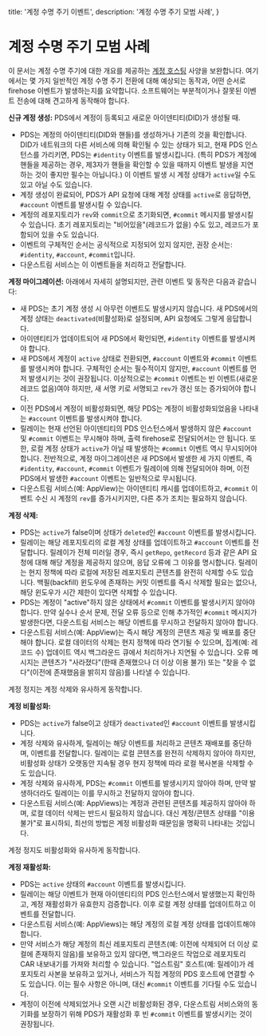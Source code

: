   title: '계정 수명 주기 이벤트',
  description: '계정 수명 주기 모범 사례',
}

# 계정 수명 주기 모범 사례

이 문서는 계정 수명 주기에 대한 개요를 제공하는 [계정 호스팅](/specs/account) 사양을 보완합니다. 여기에서는 몇 가지 일반적인 계정 수명 주기 전환에 대해 예상되는 동작과, 어떤 순서로 firehose 이벤트가 발생하는지를 요약합니다. 소프트웨어는 부분적이거나 잘못된 이벤트 전송에 대해 견고하게 동작해야 합니다.

**신규 계정 생성:** PDS에서 계정이 등록되고 새로운 아이덴티티(DID)가 생성될 때.

- PDS는 계정의 아이덴티티(DID와 핸들)를 생성하거나 기존의 것을 확인합니다. DID가 네트워크의 다른 서비스에 의해 확인될 수 있는 상태가 되고, 현재 PDS 인스턴스를 가리키면, PDS는 `#identity` 이벤트를 발생시킵니다. (특히 PDS가 계정에 핸들을 제공하는 경우, 제3자가 핸들을 확인할 수 있을 때까지 이벤트 발생을 지연하는 것이 좋지만 필수는 아닙니다.) 이 이벤트 발생 시 계정 상태가 `active`일 수도 있고 아닐 수도 있습니다.
- 계정 생성이 완료되어, PDS가 API 요청에 대해 계정 상태를 `active`로 응답하면, `#account` 이벤트를 발생시킬 수 있습니다.
- 계정의 레포지토리가 `rev`와 `commit`으로 초기화되면, `#commit` 메시지를 발생시킬 수 있습니다. 초기 레포지토리는 "비어있을"(레코드가 없을) 수도 있고, 레코드가 포함되어 있을 수도 있습니다.
- 이벤트의 구체적인 순서는 공식적으로 지정되어 있지 않지만, 권장 순서는: `#identity`, `#account`, `#commit`입니다.
- 다운스트림 서비스는 이 이벤트들을 처리하고 전달합니다.

**계정 마이그레이션:** 아래에서 자세히 설명되지만, 관련 이벤트 및 동작은 다음과 같습니다:

- 새 PDS는 초기 계정 생성 시 아무런 이벤트도 발생시키지 않습니다. 새 PDS에서의 계정 상태는 `deactivated`(비활성화)로 설정되며, API 요청에도 그렇게 응답합니다.
- 아이덴티티가 업데이트되어 새 PDS에서 확인되면, `#identity` 이벤트를 발생시켜야 합니다.
- 새 PDS에서 계정이 `active` 상태로 전환되면, `#account` 이벤트와 `#commit` 이벤트를 발생시켜야 합니다. 구체적인 순서는 필수적이지 않지만, `#account` 이벤트를 먼저 발생시키는 것이 권장됩니다. 이상적으로는 `#commit` 이벤트는 빈 이벤트(새로운 레코드 없음)여야 하지만, 새 서명 키로 서명되고 `rev`가 갱신 또는 증가되어야 합니다.
- 이전 PDS에서 계정이 비활성화되면, 해당 PDS는 계정이 비활성화되었음을 나타내는 `#account` 이벤트를 발생시켜야 합니다.
- 릴레이는 현재 선언된 아이덴티티의 PDS 인스턴스에서 발생하지 않은 `#account` 및 `#commit` 이벤트는 무시해야 하며, 출력 firehose로 전달되어서는 안 됩니다. 또한, 로컬 계정 상태가 `active`가 아닐 때 발생하는 `#commit` 이벤트 역시 무시되어야 합니다. 전반적으로, 계정 마이그레이션은 새 PDS에서 발생한 세 가지 이벤트, 즉 `#identity`, `#account`, `#commit` 이벤트가 릴레이에 의해 전달되어야 하며, 이전 PDS에서 발생한 `#account` 이벤트는 일반적으로 무시됩니다.
- 다운스트림 서비스(예: AppView)는 아이덴티티 캐시를 업데이트하고, `#commit` 이벤트 수신 시 계정의 `rev`를 증가시키지만, 다른 추가 조치는 필요하지 않습니다.

**계정 삭제:**

- PDS는 `active`가 false이며 상태가 `deleted`인 `#account` 이벤트를 발생시킵니다.
- 릴레이는 해당 레포지토리의 로컬 계정 상태를 업데이트하고 `#account` 이벤트를 전달합니다. 릴레이가 전체 미러일 경우, 즉시 `getRepo`, `getRecord` 등과 같은 API 요청에 대해 해당 계정을 제공하지 않으며, 응답 오류에 그 이유를 명시합니다. 릴레이는 현지 정책에 따라 로컬에 저장된 레포지토리 콘텐츠를 완전히 삭제할 수도 있습니다. 백필(backfill) 윈도우에 존재하는 커밋 이벤트를 즉시 삭제할 필요는 없으나, 해당 윈도우가 시간 제한이 있다면 삭제할 수 있습니다.
- PDS는 계정이 "active"하지 않은 상태에서 `#commit` 이벤트를 발생시키지 않아야 합니다. 만약 실수나 순서 문제, 전달 오류 등으로 인해 추가적인 `#commit` 메시지가 발생한다면, 다운스트림 서비스는 해당 이벤트를 무시하고 전달하지 않아야 합니다.
- 다운스트림 서비스(예: AppView)는 즉시 해당 계정의 콘텐츠 제공 및 배포를 중단해야 합니다. 로컬 데이터의 삭제는 현지 정책에 따라 연기될 수 있으며, 집계(예: 레코드 수) 업데이트 역시 백그라운드 큐에서 처리하거나 지연될 수 있습니다. 오류 메시지는 콘텐츠가 "사라졌다"(한때 존재했으나 더 이상 이용 불가) 또는 "찾을 수 없다"(이전에 존재했음을 밝히지 않음)를 나타낼 수 있습니다.

계정 정지는 계정 삭제와 유사하게 동작합니다.

**계정 비활성화:**

- PDS는 `active`가 false이고 상태가 `deactivated`인 `#account` 이벤트를 발생시킵니다.
- 계정 삭제와 유사하게, 릴레이는 해당 이벤트를 처리하고 콘텐츠 재배포를 중단하며, 이벤트를 전달합니다. 릴레이는 로컬 콘텐츠를 완전히 삭제하지 않아야 하지만, 비활성화 상태가 오랫동안 지속될 경우 현지 정책에 따라 로컬 복사본을 삭제할 수도 있습니다.
- 계정 삭제와 유사하게, PDS는 `#commit` 이벤트를 발생시키지 않아야 하며, 만약 발생하더라도 릴레이는 이를 무시하고 전달하지 않아야 합니다.
- 다운스트림 서비스(예: AppViews)는 계정과 관련된 콘텐츠를 제공하지 않아야 하며, 로컬 데이터 삭제는 반드시 필요하지 않습니다. 대신 계정/콘텐츠 상태를 "이용 불가"로 표시하되, 최선의 방법은 계정 비활성화 때문임을 명확히 나타내는 것입니다.

계정 정지도 비활성화와 유사하게 동작합니다.

**계정 재활성화:**

- PDS는 `active` 상태의 `#account` 이벤트를 발생시킵니다.
- 릴레이는 해당 이벤트가 현재 아이덴티티의 PDS 인스턴스에서 발생했는지 확인하고, 계정 재활성화가 유효한지 검증합니다. 이후 로컬 계정 상태를 업데이트하고 이벤트를 전달합니다.
- 다운스트림 서비스(예: AppViews)는 해당 계정의 로컬 계정 상태를 업데이트해야 합니다.
- 만약 서비스가 해당 계정의 최신 레포지토리 콘텐츠(예: 이전에 삭제되어 더 이상 로컬에 존재하지 않음)를 보유하고 있지 않다면, 백그라운드 작업으로 레포지토리 CAR 내보내기를 가져와 처리할 수 있습니다. "업스트림" 호스트(예: 릴레이)가 레포지토리 사본을 보유하고 있거나, 서비스가 직접 계정의 PDS 호스트에 연결할 수도 있습니다. 이는 필수 사항은 아니며, 대신 `#commit` 이벤트를 기다릴 수도 있습니다.
- 계정이 이전에 삭제되었거나 오랜 시간 비활성화된 경우, 다운스트림 서비스와의 동기화를 보장하기 위해 PDS가 재활성화 후 빈 `#commit` 이벤트를 발생시키는 것이 권장됩니다.
